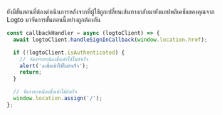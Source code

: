 ยังมีขั้นตอนที่ต้องดำเนินการหลังจากที่ผู้ใช้ถูกเปลี่ยนเส้นทางกลับมายังแอปพลิเคชันของคุณจาก Logto มาจัดการขั้นตอนนี้อย่างถูกต้องกัน

```js title="pages/Callback.js"
const callbackHandler = async (logtoClient) => {
  await logtoClient.handleSignInCallback(window.location.href);

  if (!logtoClient.isAuthenticated) {
    // จัดการกรณีลงชื่อเข้าใช้ไม่สำเร็จ
    alert('ลงชื่อเข้าใช้ไม่สำเร็จ');
    return;
  }

  // จัดการกรณีลงชื่อเข้าใช้สำเร็จ
  window.location.assign('/');
};
```
